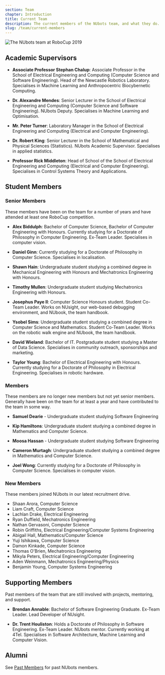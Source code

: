 ```yaml
---
section: Team
chapter: Introduction
title: Current Team
description: The current members of the NUbots team, and what they do.
slug: /team/current-members
---
```


![The NUbots team at RoboCup 2019](./images/team-photo-robocup-2019.jpg 'The NUbots team at RoboCup 2019')

## Academic Supervisors

- **Associate Professor Stephan Chalup**: Associate Professor in the School of Electrical Engineering and Computing (Computer Science and Software Engineering). Head of the Newcastle Robotics Laboratory. Specialises in Machine Learning and Anthropocentric Biocybernetic Computing.

- **Dr. Alexandre Mendes**: Senior Lecturer in the School of Electrical Engineering and Computing (Computer Science and Software Engineering). NUbots Deputy. Specialises in Machine Learning and Optimisation.

- **Mr. Peter Turner**: Laboratory Manager in the School of Electrical Engineering and Computing (Electrical and Computer Engineering).

- **Dr. Robert King**: Senior Lecturer in the School of Mathematical and Physical Sciences (Statistics). NUbots Academic Supervisor. Specialises in applied statistics.

- **Professor Rick Middleton**: Head of School of the School of Electrical Engineering and Computing (Electrical and Computer Engineering). Specialises in Control Systems Theory and Applications.

## Student Members

### Senior Members

These members have been on the team for a number of years and have attended at least one RoboCup competition.

- **Alex Biddulph**: Bachelor of Computer Science, Bachelor of Computer Engineering with Honours. Currently studying for a Doctorate of Philosophy in Computer Engineering. Ex-Team Leader. Specialises in computer vision.

- **Daniel Ginn**: Currently studying for a Doctorate of Philosophy in Computer Science. Specialises in localisation.

- **Shawn Hain**: Undergraduate student studying a combined degree in Mechanical Engineering with Honours and Mechatronics Engineering with Honours.

- **Timothy Mullen**: Undergraduate student studying Mechatronics Engineering with Honours.

- **Josephus Paye II**: Computer Science Honours student. Student Co-Team Leader. Works on NUsight, our web-based debugging environment, and NUbook, the team handbook.

- **Ysobel Sims**: Undergraduate student studying a combined degree in Computer Science and Mathematics. Student Co-Team Leader. Works on the robotic walk engine and NUbook, the team handbook.

- **David Wieland**: Bachelor of IT. Postgraduate student studying a Master of Data Science. Specialises in community outreach, sponsorships and marketing.

- **Taylor Young**: Bachelor of Electrical Engineering with Honours. Currently studying for a Doctorate of Philosophy in Electrical Engineering. Specialises in robotic hardware.

### Members

These members are no longer new members but not yet senior members. Generally have been on the team for at least a year and have contributed to the team in some way.

- **Samuel Dearie** - Undergraduate student studying Software Engineering

- **Kip Hamiltons**: Undergraduate student studying a combined degree in Mathematics and Computer Science.

- **Moosa Hassan** - Undergraduate student studying Software Engineering

- **Cameron Murtagh**: Undergraduate student studying a combined degree in Mathematics and Computer Science.

- **Joel Wong**: Currently studying for a Doctorate of Philosophy in Computer Science. Specialises in computer vision.

### New Members

These members joined NUbots in our latest recruitment drive.

- Shaan Arora, Computer Science
- Liam Craft, Computer Science
- Lachlan Drake, Electrical Engineering
- Ryan Duffield, Mechatronics Engineering
- Nathan Gervasoni, Computer Science
- Robin Griffiths, Electrical Engineering/Computer Systems Engineering
- Abigail Hall, Mathematics/Computer Science
- Yuji Ishikawa, Computer Science
- Damon Kinkade, Computer Science
- Thomas O'Brien, Mechatronics Engineering
- Mikyla Peters, Electrical Engineering/Computer Engineering
- Aden Weinmann, Mechatronics Engineering/Physics
- Benjamin Young, Computer Systems Engineering

## Supporting Members

Past members of the team that are still involved with projects, mentoring, and support.

- **Brendan Annable**: Bachelor of Software Engineering Graduate. Ex-Team Leader. Lead Developer of NUsight.

- **Dr. Trent Houliston**: Holds a Doctorate of Philosophy in Software Engineering. Ex-Team Leader. NUbots mentor. Currently working at 4Tel. Specialises in Software Architecture, Machine Learning and Computer Vision.

## Alumni

See [Past Members](/team/past-members) for past NUbots members.
